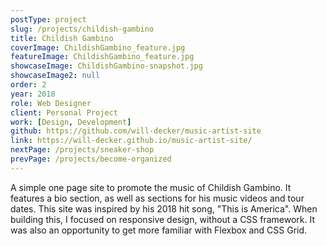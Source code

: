 ```yaml
---
postType: project
slug: /projects/childish-gambino
title: Childish Gambino
coverImage: ChildishGambino_feature.jpg
featureImage: ChildishGambino_feature.jpg
showcaseImage: ChildishGambino-snapshot.jpg
showcaseImage2: null
order: 2
year: 2018
role: Web Designer
client: Personal Project
work: [Design, Development]
github: https://github.com/will-decker/music-artist-site
link: https://will-decker.github.io/music-artist-site/
nextPage: /projects/sneaker-shop
prevPage: /projects/become-organized
---
```


A simple one page site to promote the music of Childish Gambino. It features a bio section, as well as sections for his music videos and tour dates. This site was inspired by his 2018 hit song, "This is America". When building this, I focused on responsive design, without a CSS framework. It was also an opportunity to get more familiar with Flexbox and CSS Grid.
